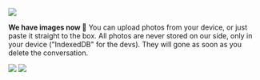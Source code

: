![](https://res.cloudinary.com/dltbv060k/image/upload/v1742050481/05-01_cwtj3g.png)

**We have images now 📸** You can upload photos from your device, or just paste it straight to the box. All photos are never stored on our side, only in your device ("IndexedDB" for the devs). They will gone as soon as you delete the conversation.

![](https://res.cloudinary.com/dltbv060k/image/upload/v1742050482/05-02_grsm2t.png)
![](https://res.cloudinary.com/dltbv060k/image/upload/v1742050481/05-03_pu1nhm.png)